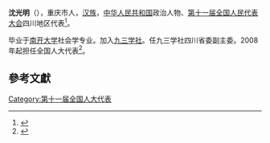 '''沈光明'''（{{bd|1963年||}}），重庆市人，[[汉族|汉族]]，[[中华人民共和国|中华人民共和国]]政治人物、[[第十一届全国人民代表大会|第十一届全国人民代表大会]]四川地区代表<ref>{{cite web|author=新华网|title=第十一届全国人大代表|url=http://news.xinhuanet.com/ziliao/2008-03/03/content_7708230.htm?node=36628|publisher=新华网|accessdate=2014-01-07|archive-date=2014-01-10|archive-url=https://web.archive.org/web/20140110211415/http://news.xinhuanet.com/ziliao/2008-03/03/content_7708230.htm?node=36628|dead-url=no}}</ref>。

毕业于[[南开大学|南开大学]]社会学专业。加入[[九三学社|九三学社]]。任九三学社四川省委副主委。2008年起担任全国人大代表<ref>{{cite news|title=全国人大代表信息-沈光明|url= http://210.82.31.1:8084/delegate/viewDelegate.action?dbid=112193|accessdate=2013-04-05|newspaper=全国人大网|archive-url=https://web.archive.org/web/20140523230004/http://www.npc.gov.cn/delegate/viewDelegate.action?dbid=112193|archive-date=2014-05-23|dead-url=yes}}</ref>。

==參考文獻==
{{reflist}}
[[Category:第十一届全国人大代表|Category:第十一届全国人大代表]]